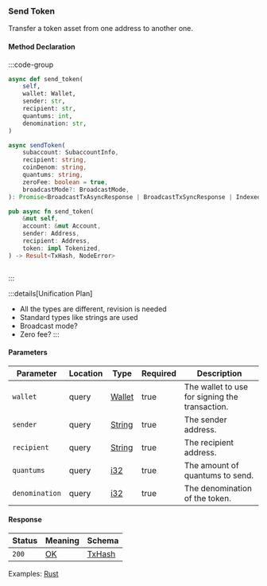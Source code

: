 ### Send Token

Transfer a token asset from one address to another one.

#### Method Declaration

:::code-group

```python [Python]
async def send_token(
    self,
    wallet: Wallet,
    sender: str,
    recipient: str,
    quantums: int,
    denomination: str,
)
```

```typescript [TypeScript]
async sendToken(
    subaccount: SubaccountInfo,
    recipient: string,
    coinDenom: string,
    quantums: string,
    zeroFee: boolean = true,
    broadcastMode?: BroadcastMode,
): Promise<BroadcastTxAsyncResponse | BroadcastTxSyncResponse | IndexedTx>
```

```rust [Rust]
pub async fn send_token(
    &mut self,
    account: &mut Account,
    sender: Address,
    recipient: Address,
    token: impl Tokenized,
) -> Result<TxHash, NodeError>
```

```url [API]
```

:::

:::details[Unification Plan]
- All the types are different, revision is needed
- Standard types like strings are used
- Broadcast mode?
- Zero fee?
:::

#### Parameters

| Parameter         | Location  | Type      | Required  | Description                                       |
| ----------------- | --------- | --------- | --------- | ------------------------------------------------- |
| `wallet`          | query     | [Wallet]  | true      | The wallet to use for signing the transaction.    |
| `sender`          | query     | [String]  | true      | The sender address.                               |
| `recipient`       | query     | [String]  | true      | The recipient address.                            |
| `quantums`        | query     | [i32]     | true      | The amount of quantums to send.                   |
| `denomination`    | query     | [i32]     | true      | The denomination of the token.                    |

#### Response

| Status | Meaning     | Schema   |
| ------ | ----------- | -------- |
| `200`  | [OK]        | [TxHash] |

Examples: [Rust]

[Rust]: https://github.com/dydxprotocol/v4-clients/blob/main/v4-client-rs/client/examples/send_token.rs

[Wallet]: /types/wallet
[TxHash]: /types/tx_hash
[String]: /types/string
[i32]: /types/i32
[OK]: /types/ok

